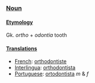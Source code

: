 === [[Noun]] ===
==== [[Etymology]] ====
Gk. ''ortho'' + ''odontia'' tooth
==== [[Translations]] ====
*[[French]]: [[orthodontiste]]
*[[Interlingua]]: [[orthodontista]]
*[[Portuguese]]: [[ortodontista]] ''m'' & ''f''